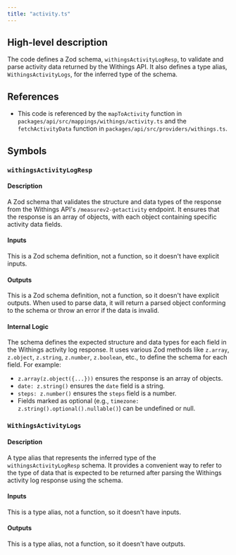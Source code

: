 ```yaml
---
title: "activity.ts"
---
```


## High-level description
The code defines a Zod schema, `withingsActivityLogResp`, to validate and parse activity data returned by the Withings API. It also defines a type alias, `WithingsActivityLogs`, for the inferred type of the schema.

## References
- This code is referenced by the `mapToActivity` function in `packages/api/src/mappings/withings/activity.ts` and the `fetchActivityData` function in `packages/api/src/providers/withings.ts`.

## Symbols
### `withingsActivityLogResp`
#### Description
A Zod schema that validates the structure and data types of the response from the Withings API's `/measurev2-getactivity` endpoint. It ensures that the response is an array of objects, with each object containing specific activity data fields.

#### Inputs
This is a Zod schema definition, not a function, so it doesn't have explicit inputs.

#### Outputs
This is a Zod schema definition, not a function, so it doesn't have explicit outputs. When used to parse data, it will return a parsed object conforming to the schema or throw an error if the data is invalid.

#### Internal Logic
The schema defines the expected structure and data types for each field in the Withings activity log response. It uses various Zod methods like `z.array`, `z.object`, `z.string`, `z.number`, `z.boolean`, etc., to define the schema for each field. For example:
- `z.array(z.object({...}))` ensures the response is an array of objects.
- `date: z.string()` ensures the `date` field is a string.
- `steps: z.number()` ensures the `steps` field is a number.
- Fields marked as optional (e.g., `timezone: z.string().optional().nullable()`) can be undefined or null.

### `WithingsActivityLogs`
#### Description
A type alias that represents the inferred type of the `withingsActivityLogResp` schema. It provides a convenient way to refer to the type of data that is expected to be returned after parsing the Withings activity log response using the schema.

#### Inputs
This is a type alias, not a function, so it doesn't have inputs.

#### Outputs
This is a type alias, not a function, so it doesn't have outputs.
